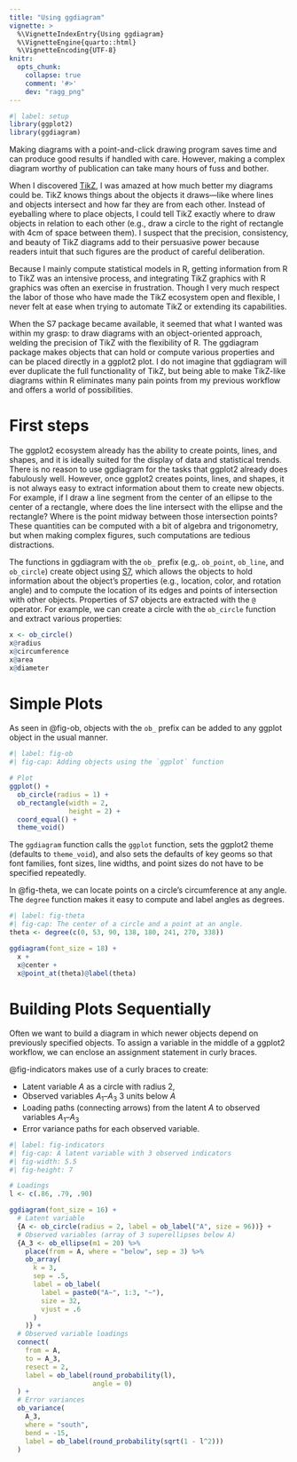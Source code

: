 ```yaml
---
title: "Using ggdiagram"
vignette: >
  %\VignetteIndexEntry{Using ggdiagram}
  %\VignetteEngine{quarto::html}
  %\VignetteEncoding{UTF-8}
knitr:
  opts_chunk:
    collapse: true
    comment: '#>'
    dev: "ragg_png"
---
```


```r
#| label: setup
library(ggplot2)
library(ggdiagram)
```


Making diagrams with a point-and-click drawing program saves time and can produce good results if handled with care. However, making a complex diagram worthy of publication can take many hours of fuss and bother.

When I discovered [TikZ](https://tikz.dev/), I was amazed at how much better my diagrams could be. TikZ knows things about the objects it draws---like where lines and objects intersect and how far they are from each other. Instead of eyeballing where to place objects, I could tell TikZ exactly where to draw objects in relation to each other (e.g., draw a circle to the right of rectangle with 4cm of space between them). I suspect that the precision, consistency, and beauty of TikZ diagrams add to their persuasive power because readers intuit that such figures are the product of careful deliberation.

Because I mainly compute statistical models in R, getting information from R to TikZ was an intensive process, and integrating TikZ graphics with R graphics was often an exercise in frustration. Though I very much respect the labor of those who have made the TikZ ecosystem open and flexible, I never felt at ease when trying to automate TikZ or extending its capabilities. 

When the S7 package became available, it seemed that what I wanted was within my grasp: to draw diagrams with an object-oriented approach, welding the precision of TikZ with the flexibility of R. The ggdiagram package makes objects that can hold or compute various properties and can be placed directly in a ggplot2 plot. I do not imagine that ggdiagram will ever duplicate the full functionality of TikZ, but being able to make TikZ-like diagrams within R eliminates many pain points from my previous workflow and offers a world of possibilities.

# First steps

The ggplot2 ecosystem already has the ability to create points, lines, and shapes, and it is ideally suited for the display of data and statistical trends. There is no reason to use ggdiagram for the tasks that ggplot2 already does fabulously well. However, once ggplot2 creates points, lines, and shapes, it is not always easy to extract information about them to create new objects. For example, if I draw a line segment from the center of an ellipse to the center of a rectangle, where does the line intersect with the ellipse and the rectangle? Where is the point midway between those intersection points? These quantities can be computed with a bit of algebra and trigonometry, but when making complex figures, such computations are tedious distractions.

The functions in ggdiagram with the `ob_` prefix (e.g,. `ob_point`, `ob_line`, and `ob_circle`) create object using [S7](https://rconsortium.github.io/S7/), which allows the objects to hold information about the object's properties (e.g., location, color, and rotation angle) and to compute the location of its edges and points of intersection with other objects. Properties of S7 objects are extracted with the `@` operator. For example, we can create a circle with the `ob_circle` function and extract various properties:

```r
x <- ob_circle()
x@radius
x@circumference
x@area
x@diameter
```

# Simple Plots

As seen in @fig-ob, objects with the `ob_` prefix can be added to any ggplot object in the usual manner.

```r
#| label: fig-ob
#| fig-cap: Adding objects using the `ggplot` function

# Plot
ggplot() +
  ob_circle(radius = 1) +
  ob_rectangle(width = 2, 
               height = 2) + 
  coord_equal() + 
  theme_void()
```

The `ggdiagram` function calls the `ggplot` function, sets the ggplot2 theme (defaults to `theme_void`), and also sets the defaults of key geoms so that font families, font sizes, line widths, and point sizes do not have to be specified repeatedly.


In @fig-theta, we can locate points on a circle's circumference at any angle. The `degree` function makes it easy to compute and label angles as degrees. 

```r
#| label: fig-theta
#| fig-cap: The center of a circle and a point at an angle.
theta <- degree(c(0, 53, 90, 138, 180, 241, 270, 338))

ggdiagram(font_size = 18) +
  x +
  x@center +
  x@point_at(theta)@label(theta)
```
# Building Plots Sequentially

Often we want to build a diagram in which newer objects depend on previously specified objects. To assign a variable in the middle of a ggplot2 workflow, we can enclose an assignment statement in curly braces.

@fig-indicators makes use of a curly braces to create:

* Latent variable *A* as a circle with radius 2, 
* Observed variables *A*~1~--*A*~3~ 3 units below *A* 
* Loading paths (connecting arrows) from the latent *A* to observed variables *A*~1~--*A*~3~
* Error variance paths for each observed variable.

```r
#| label: fig-indicators
#| fig-cap: A latent variable with 3 observed indicators
#| fig-width: 5.5
#| fig-height: 7

# Loadings
l <- c(.86, .79, .90)

ggdiagram(font_size = 16) +
  # Latent variable
  {A <- ob_circle(radius = 2, label = ob_label("A", size = 96))} +
  # Observed variables (array of 3 superellipses below A)
  {A_3 <- ob_ellipse(m1 = 20) %>%
    place(from = A, where = "below", sep = 3) %>%
    ob_array(
      k = 3,
      sep = .5,
      label = ob_label(
        label = paste0("A~", 1:3, "~"),
        size = 32,
        vjust = .6
      )
    )} +
  # Observed variable loadings
  connect(
    from = A,
    to = A_3,
    resect = 2,
    label = ob_label(round_probability(l), 
                     angle = 0)
  ) +
  # Error variances
  ob_variance(
    A_3,
    where = "south",
    bend = -15,
    label = ob_label(round_probability(sqrt(1 - l^2)))
  ) 
```

